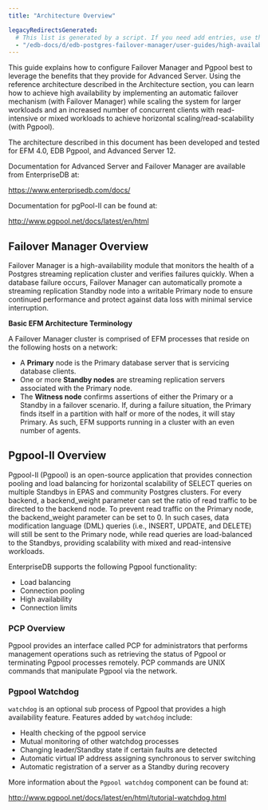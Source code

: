 ```yaml
---
title: "Architecture Overview"

legacyRedirectsGenerated:
  # This list is generated by a script. If you need add entries, use the `legacyRedirects` key.
  - "/edb-docs/d/edb-postgres-failover-manager/user-guides/high-availability-scalability-guide/4.1/introduction.html"
---
```


This guide explains how to configure Failover Manager and Pgpool best to leverage the benefits that they provide for Advanced Server. Using the reference architecture described in the Architecture section, you can learn how to achieve high availability by implementing an automatic failover mechanism (with Failover Manager) while scaling the system for larger workloads and an increased number of concurrent clients with read-intensive or mixed workloads to achieve horizontal scaling/read-scalability (with Pgpool).

The architecture described in this document has been developed and tested for EFM 4.0, EDB Pgpool, and Advanced Server 12.

Documentation for Advanced Server and Failover Manager are available from EnterpriseDB at:

<https://www.enterprisedb.com/docs/>

Documentation for pgPool-II can be found at:

<http://www.pgpool.net/docs/latest/en/html>

## Failover Manager Overview

Failover Manager is a high-availability module that monitors the health of a Postgres streaming replication cluster and verifies failures quickly. When a database failure occurs, Failover Manager can automatically promote a streaming replication Standby node into a writable Primary node to ensure continued performance and protect against data loss with minimal service interruption.

**Basic EFM Architecture Terminology**

A Failover Manager cluster is comprised of EFM processes that reside on the following hosts on a network:

-   A **Primary** node is the Primary database server that is servicing database clients.
-   One or more **Standby nodes** are streaming replication servers associated with the Primary node.
-   The **Witness node** confirms assertions of either the Primary or a Standby in a failover scenario. If, during a failure situation, the Primary finds itself in a partition with half or more of the nodes, it will stay Primary. As such, EFM supports running in a cluster with an even number of agents.

## Pgpool-II Overview

Pgpool-II (Pgpool) is an open-source application that provides connection pooling and load balancing for horizontal scalability of SELECT queries on multiple Standbys in EPAS and community Postgres clusters. For every backend, a backend_weight parameter can set the ratio of read traffic to be directed to the backend node. To prevent read traffic on the Primary node, the backend_weight parameter can be set to 0. In such cases, data modification language (DML) queries (i.e., INSERT, UPDATE, and DELETE) will still be sent to the Primary node, while read queries are load-balanced to the Standbys, providing scalability with mixed and read-intensive workloads.

EnterpriseDB supports the following Pgpool functionality:

-   Load balancing
-   Connection pooling
-   High availability
-   Connection limits

### PCP Overview

Pgpool provides an interface called PCP for administrators that performs management operations such as retrieving the status of Pgpool or terminating Pgpool processes remotely. PCP commands are UNIX commands that manipulate Pgpool via the network.

### Pgpool Watchdog

`watchdog` is an optional sub process of Pgpool that provides a high availability feature. Features added by `watchdog` include:

-   Health checking of the pgpool service
-   Mutual monitoring of other watchdog processes
-   Changing leader/Standby state if certain faults are detected
-   Automatic virtual IP address assigning synchronous to server switching
-   Automatic registration of a server as a Standby during recovery

More information about the `Pgpool watchdog` component can be found at:

<http://www.pgpool.net/docs/latest/en/html/tutorial-watchdog.html>
